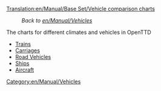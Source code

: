 [[Translation:en/Manual/Base Set/Vehicle comparison charts]]

:''Back to [[en/Manual/Vehicles]]''

The charts for different climates and vehicles in OpenTTD

* [[en/Manual/Base Set/Trains/Train Comparison|Trains]]
* [[en/Manual/Base Set/Trains/Carriages Comparison|Carriages]]
* [[en/Manual/Base Set/Road Vehicles/Road vehicle comparison|Road Vehicles]]
* [[en/Manual/Base Set/Ships/Ship Comparison|Ships]]
* [[en/Manual/Base Set/Aircraft/Air Comparison|Aircraft]]

[[Category:en/Manual/Vehicles]]